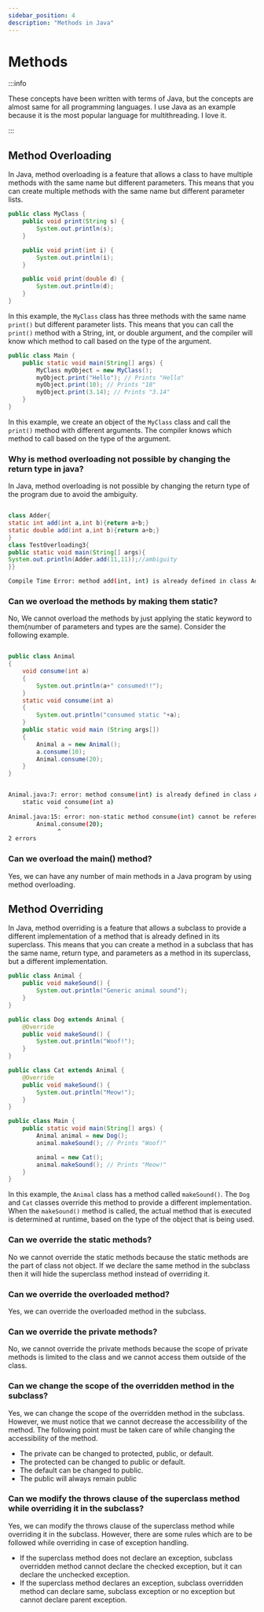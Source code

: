 ```yaml
---
sidebar_position: 4
description: "Methods in Java"
---
```


# Methods

:::info

These concepts have been written with terms of Java, but the concepts are almost same for all programming languages. I use Java as an example because it is the most popular language for multithreading. I love it.

:::

## Method Overloading

In Java, method overloading is a feature that allows a class to have multiple methods with the same name but different parameters. This means that you can create multiple methods with the same name but different parameter lists.

```java
public class MyClass {
    public void print(String s) {
        System.out.println(s);
    }

    public void print(int i) {
        System.out.println(i);
    }

    public void print(double d) {
        System.out.println(d);
    }
}
```

In this example, the `MyClass` class has three methods with the same name `print()` but different parameter lists. This means that you can call the `print()` method with a String, int, or double argument, and the compiler will know which method to call based on the type of the argument.

```java
public class Main {
    public static void main(String[] args) {
        MyClass myObject = new MyClass();
        myObject.print("Hello"); // Prints "Hello"
        myObject.print(10); // Prints "10"
        myObject.print(3.14); // Prints "3.14"
    }
}
```

In this example, we create an object of the `MyClass` class and call the `print()` method with different arguments. The compiler knows which method to call based on the type of the argument.

### Why is method overloading not possible by changing the return type in java?

In Java, method overloading is not possible by changing the return type of the program due to avoid the ambiguity.

```java

class Adder{
static int add(int a,int b){return a+b;}
static double add(int a,int b){return a+b;}
}
class TestOverloading3{
public static void main(String[] args){
System.out.println(Adder.add(11,11));//ambiguity
}}

```

```bash
Compile Time Error: method add(int, int) is already defined in class Adder
```

### Can we overload the methods by making them static?

No, We cannot overload the methods by just applying the static keyword to them(number of parameters and types are the same). Consider the following example.

```java

public class Animal
{
    void consume(int a)
    {
        System.out.println(a+" consumed!!");
    }
    static void consume(int a)
    {
        System.out.println("consumed static "+a);
    }
    public static void main (String args[])
    {
        Animal a = new Animal();
        a.consume(10);
        Animal.consume(20);
    }
}

```

```bash

Animal.java:7: error: method consume(int) is already defined in class Animal
    static void consume(int a)
                ^
Animal.java:15: error: non-static method consume(int) cannot be referenced from a static context
        Animal.consume(20);
              ^
2 errors

```

### Can we overload the main() method?

Yes, we can have any number of main methods in a Java program by using method overloading.

## Method Overriding

In Java, method overriding is a feature that allows a subclass to provide a different implementation of a method that is already defined in its superclass. This means that you can create a method in a subclass that has the same name, return type, and parameters as a method in its superclass, but a different implementation.

```java
public class Animal {
    public void makeSound() {
        System.out.println("Generic animal sound");
    }
}

public class Dog extends Animal {
    @Override
    public void makeSound() {
        System.out.println("Woof!");
    }
}

public class Cat extends Animal {
    @Override
    public void makeSound() {
        System.out.println("Meow!");
    }
}

public class Main {
    public static void main(String[] args) {
        Animal animal = new Dog();
        animal.makeSound(); // Prints "Woof!"

        animal = new Cat();
        animal.makeSound(); // Prints "Meow!"
    }
}
```

In this example, the `Animal` class has a method called `makeSound()`. The `Dog` and `Cat` classes override this method to provide a different implementation. When the `makeSound()` method is called, the actual method that is executed is determined at runtime, based on the type of the object that is being used.

### Can we override the static methods?

No we cannot override the static methods because the static methods are the part of class not object. If we declare the same method in the subclass then it will hide the superclass method instead of overriding it.

### Can we override the overloaded method?

Yes, we can override the overloaded method in the subclass.

### Can we override the private methods?

No, we cannot override the private methods because the scope of private methods is limited to the class and we cannot access them outside of the class.

### Can we change the scope of the overridden method in the subclass?

Yes, we can change the scope of the overridden method in the subclass. However, we must notice that we cannot decrease the accessibility of the method. The following point must be taken care of while changing the accessibility of the method.

- The private can be changed to protected, public, or default.
- The protected can be changed to public or default.
- The default can be changed to public.
- The public will always remain public

### Can we modify the throws clause of the superclass method while overriding it in the subclass?

Yes, we can modify the throws clause of the superclass method while overriding it in the subclass. However, there are some rules which are to be followed while overriding in case of exception handling.

- If the superclass method does not declare an exception, subclass overridden method cannot declare the checked exception, but it can declare the unchecked exception.
- If the superclass method declares an exception, subclass overridden method can declare same, subclass exception or no exception but cannot declare parent exception.
